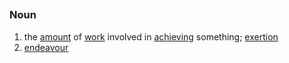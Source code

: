 =={{en}}==
===Noun===
# the [[amount]] of [[work]] involved in [[achieving]] something; [[exertion]]
# [[endeavour]]